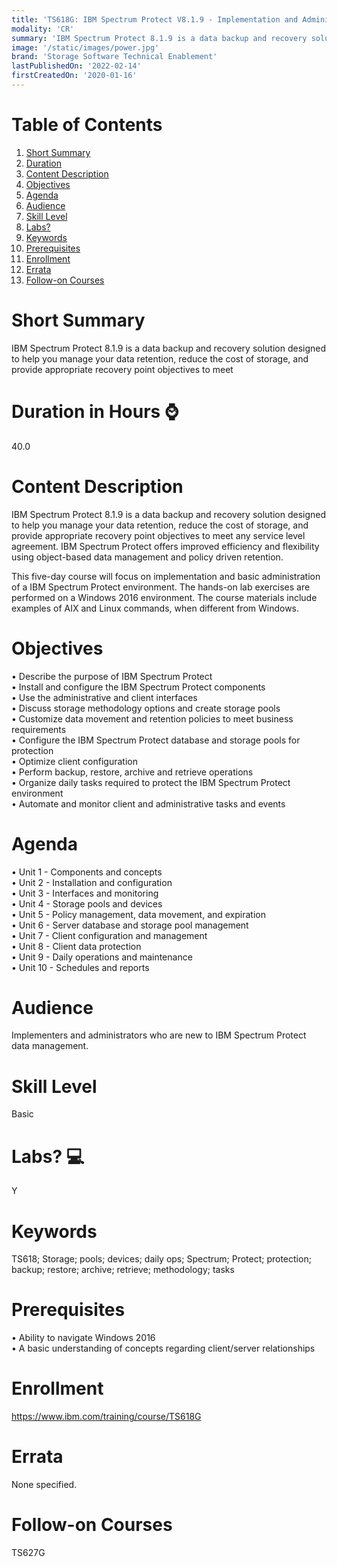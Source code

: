 ```yaml
---
title: 'TS618G: IBM Spectrum Protect V8.1.9 - Implementation and Administration'
modality: 'CR'
summary: 'IBM Spectrum Protect 8.1.9 is a data backup and recovery solution designed to help you manage your data retention, reduce the cost of storage, and provide appropriate recovery point objectives to meet'
image: '/static/images/power.jpg'
brand: 'Storage Software Technical Enablement'
lastPublishedOn: '2022-02-14'
firstCreatedOn: '2020-01-16'
---
```

# Table of Contents
1.  [Short Summary](#short-summary)
2.  [Duration](#duration-in-hours-)
3.  [Content Description](#content-description)
4.  [Objectives](#objectives)
5.  [Agenda](#agenda)
6.  [Audience](#audience)
7.  [Skill Level](#skill-level)
8.  [Labs?](#labs-)
9.  [Keywords](#keywords)
10. [Prerequisites](#prerequisites)
11. [Enrollment](#enrollment)
12. [Errata](#errata)
13. [Follow-on Courses](#follow-on-courses)

# Short Summary
IBM Spectrum Protect 8.1.9 is a data backup and recovery solution designed to help you manage your data retention, reduce the cost of storage, and provide appropriate recovery point objectives to meet

# Duration in Hours ⌚
40.0

# Content Description
IBM Spectrum Protect 8.1.9 is a data backup and recovery solution designed to help you manage your data retention, reduce the cost of storage, and provide appropriate recovery point objectives to meet any service level agreement. IBM Spectrum Protect offers improved efficiency and flexibility using object-based data management and policy driven retention.

This five-day course will focus on implementation and basic administration of a IBM Spectrum Protect environment. The hands-on lab exercises are performed on a Windows 2016 environment. The course materials include examples of AIX and Linux commands, when different from Windows.



# Objectives
• Describe the purpose of IBM Spectrum Protect  
• Install and configure the IBM Spectrum Protect components  
• Use the administrative and client interfaces  
• Discuss storage methodology options and create storage pools  
• Customize data movement and retention policies to meet business requirements  
• Configure the IBM Spectrum Protect database and storage pools for protection  
• Optimize client configuration  
• Perform backup, restore, archive and retrieve operations  
• Organize daily tasks required to protect the IBM Spectrum Protect environment  
• Automate and monitor client and administrative tasks and events



# Agenda
• Unit 1 - Components and concepts  
• Unit 2 - Installation and configuration  
• Unit 3 - Interfaces and monitoring  
• Unit 4 - Storage pools and devices  
• Unit 5 - Policy management, data movement, and expiration  
• Unit 6 - Server database and storage pool management  
• Unit 7 - Client configuration and management  
• Unit 8 - Client data protection  
• Unit 9 - Daily operations and maintenance  
• Unit 10 - Schedules and reports



# Audience
Implementers and administrators who are new to IBM Spectrum Protect data management.



# Skill Level
Basic               

# Labs? 💻
Y

# Keywords
TS618; Storage; pools; devices; daily ops; Spectrum; Protect; protection; backup; restore; archive; retrieve; methodology; tasks

# Prerequisites
• Ability to navigate Windows 2016  
• A basic understanding of concepts regarding client/server relationships



# Enrollment
https://www.ibm.com/training/course/TS618G

# Errata
None specified.

# Follow-on Courses
TS627G

